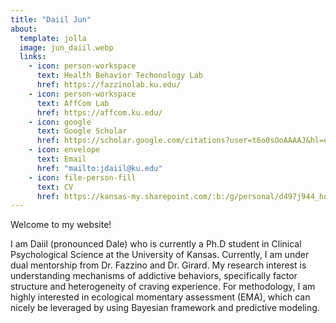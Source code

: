 ---
title: "Daiil Jun"
about:
  template: jolla
  image: jun_daiil.webp
  links:
    - icon: person-workspace
      text: Health Behavior Techonology Lab
      href: https://fazzinolab.ku.edu/
    - icon: person-workspace
      text: AffCom Lab
      href: https://affcom.ku.edu/
    - icon: google
      text: Google Scholar
      href: https://scholar.google.com/citations?user=t6o0sOoAAAAJ&hl=en&oi=ao
    - icon: envelope
      text: Email
      href: "mailto:jdaiil@ku.edu"
    - icon: file-person-fill
      text: CV
      href: https://kansas-my.sharepoint.com/:b:/g/personal/d497j944_home_ku_edu/EVNbsVhsJphOqefnUSAvU4UB7HhZJJceXkaJD_Sv6QCCgQ?e=a2g8A1
---

Welcome to my website!

I am Daiil (pronounced Dale) who is currently a Ph.D student in Clinical Psychological Science at the University of Kansas. Currently, I am under dual mentorship from Dr. Fazzino and Dr. Girard. My research interest is understanding mechanisms of addictive behaviors, specifically factor structure and heterogeneity of craving experience. For methodology, I am highly interested in ecological momentary assessment (EMA), which can nicely be leveraged by using Bayesian framework and predictive modeling. 
